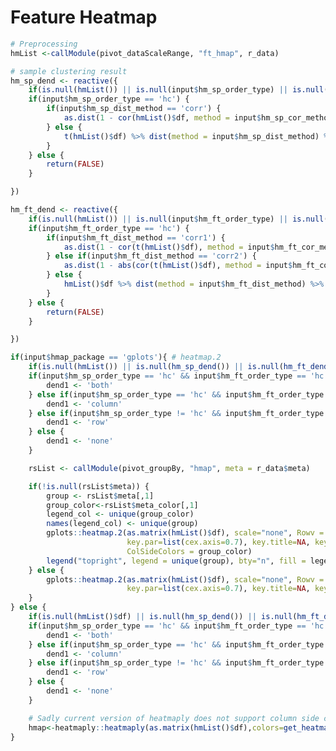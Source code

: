 
# Feature Heatmap

```r
# Preprocessing
hmList <-callModule(pivot_dataScaleRange, "ft_hmap", r_data)

# sample clustering result
hm_sp_dend <- reactive({
    if(is.null(hmList()) || is.null(input$hm_sp_order_type) || is.null(input$hm_sp_dist_method)) return()
    if(input$hm_sp_order_type == 'hc') {
        if(input$hm_sp_dist_method == 'corr') {
            as.dist(1 - cor(hmList()$df, method = input$hm_sp_cor_method)) %>% hclust(method = input$hm_sp_agglo_method) %>% as.dendrogram()
        } else {
            t(hmList()$df) %>% dist(method = input$hm_sp_dist_method) %>% hclust(method = input$hm_sp_agglo_method) %>% as.dendrogram()
        }
    } else {
        return(FALSE)
    }

})

hm_ft_dend <- reactive({
    if(is.null(hmList()) || is.null(input$hm_ft_order_type) || is.null(input$hm_ft_dist_method)) return()
    if(input$hm_ft_order_type == 'hc') {
        if(input$hm_ft_dist_method == 'corr1') {
            as.dist(1 - cor(t(hmList()$df), method = input$hm_ft_cor_method)) %>% hclust(method = input$hm_ft_agglo_method) %>% as.dendrogram()
        } else if(input$hm_ft_dist_method == 'corr2') {
            as.dist(1 - abs(cor(t(hmList()$df), method = input$hm_ft_cor_method))) %>% hclust(method = input$hm_ft_agglo_method) %>% as.dendrogram()
        } else {
            hmList()$df %>% dist(method = input$hm_ft_dist_method) %>% hclust(method = input$hm_ft_agglo_method) %>% as.dendrogram()
        }
    } else {
        return(FALSE)
    }

})
```

```r

if(input$hmap_package == 'gplots'){ # heatmap.2
    if(is.null(hmList()) || is.null(hm_sp_dend()) || is.null(hm_ft_dend())) return ()
    if(input$hm_sp_order_type == 'hc' && input$hm_ft_order_type == 'hc') {
        dend1 <- 'both'
    } else if(input$hm_sp_order_type == 'hc' && input$hm_ft_order_type != 'hc') {
        dend1 <- 'column'
    } else if(input$hm_sp_order_type != 'hc' && input$hm_ft_order_type == 'hc') {
        dend1 <- 'row'
    } else {
        dend1 <- 'none'
    }

    rsList <- callModule(pivot_groupBy, "hmap", meta = r_data$meta)

    if(!is.null(rsList$meta)) {
        group <- rsList$meta[,1]
        group_color<-rsList$meta_color[,1]
        legend_col <- unique(group_color)
        names(legend_col) <- unique(group)
        gplots::heatmap.2(as.matrix(hmList()$df), scale="none", Rowv = hm_ft_dend(), Colv = hm_sp_dend(), dendrogram=dend1, trace="none", col=get_heatmap_color(input$hmap_hmcolor),
                          key.par=list(cex.axis=0.7), key.title=NA, key.xlab="  ", key.ylab=NA, keysize=.7, density.info="density", revC=T, cexCol = 1.2, margins=c(10,15),
                          ColSideColors = group_color)
        legend("topright", legend = unique(group), bty="n", fill = legend_col, text.col = legend_col, border=FALSE, y.intersp = 1.2, cex = 0.9)
    } else {
        gplots::heatmap.2(as.matrix(hmList()$df), scale="none", Rowv = hm_ft_dend(), Colv = hm_sp_dend(), dendrogram=dend1, trace="none", col=get_heatmap_color(input$hmap_hmcolor),
                          key.par=list(cex.axis=0.7), key.title=NA, key.xlab="  ", key.ylab=NA, keysize=.7, density.info="density", revC=T, cexCol = 1.2, margins=c(8,6))
    }
} else {
    if(is.null(hmList()$df) || is.null(hm_sp_dend()) || is.null(hm_ft_dend())) return ()
    if(input$hm_sp_order_type == 'hc' && input$hm_ft_order_type == 'hc') {
        dend1 <- 'both'
    } else if(input$hm_sp_order_type == 'hc' && input$hm_ft_order_type != 'hc') {
        dend1 <- 'column'
    } else if(input$hm_sp_order_type != 'hc' && input$hm_ft_order_type == 'hc') {
        dend1 <- 'row'
    } else {
        dend1 <- 'none'
    }

    # Sadly current version of heatmaply does not support column side coloring... advantage compared to d3heatmap is speed...
    hmap<-heatmaply::heatmaply(as.matrix(hmList()$df),colors=get_heatmap_color(input$hmap_hmcolor), scale="none", Rowv = hm_ft_dend(), Colv = hm_sp_dend(), dendrogram=dend1,revC=T)
}


```

